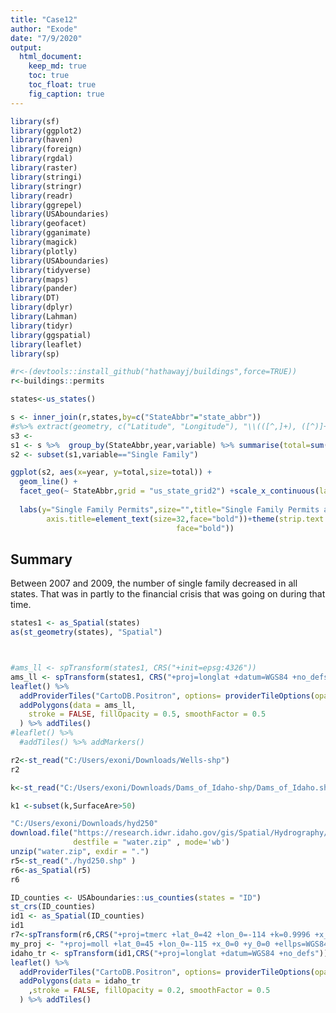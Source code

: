 ```yaml
---
title: "Case12"
author: "Exode"
date: "7/9/2020"
output: 
  html_document:
    keep_md: true
    toc: true
    toc_float: true
    fig_caption: true
---
```


```r
library(sf)
library(ggplot2)
library(haven)
library(foreign)
library(rgdal)
library(raster)
library(stringi)
library(stringr)
library(readr)
library(ggrepel)
library(USAboundaries)
library(geofacet)
library(gganimate)
library(magick)
library(plotly)
library(USAboundaries)
library(tidyverse)
library(maps)
library(pander)
library(DT)
library(dplyr)
library(Lahman)
library(tidyr)
library(ggspatial)
library(leaflet)
library(sp)
```
```r
#r<-(devtools::install_github("hathawayj/buildings",force=TRUE))
r<-buildings::permits

states<-us_states()

s <- inner_join(r,states,by=c("StateAbbr"="state_abbr"))
#s%>% extract(geometry, c("Latitude", "Longitude"), "\\(([^,]+), ([^)]+)\\)")
s3 <- 
s1 <- s %>%  group_by(StateAbbr,year,variable) %>% summarise(total=sum(value))
s2 <- subset(s1,variable=="Single Family")
```

```r
ggplot(s2, aes(x=year, y=total,size=total)) +
  geom_line() +
  facet_geo(~ StateAbbr,grid = "us_state_grid2") +scale_x_continuous(labels = function(x) paste0("", substr(x, 3, 4))) +
  
  labs(y="Single Family Permits",size="",title="Single Family Permits across the USA (1980-2010)")+theme_bw(base_size=20)+theme(axis.text=element_text(size=28),
        axis.title=element_text(size=32,face="bold"))+theme(strip.text.x = element_text(size = 26, colour = "blue"))+theme(legend.position="top",legend.text = element_text(colour="blue", size=40, 
                                     face="bold"))
```



## Summary

Between 2007 and 2009, the number of single family decreased in all states. That was in partly to the financial crisis that was going on during that time.

```r
states1 <- as_Spatial(states)
as(st_geometry(states), "Spatial")



#ams_ll <- spTransform(states1, CRS("+init=epsg:4326"))
ams_ll <- spTransform(states1, CRS("+proj=longlat +datum=WGS84 +no_defs"))
leaflet() %>%
  addProviderTiles("CartoDB.Positron", options= providerTileOptions(opacity = 0.99)) %>%
  addPolygons(data = ams_ll,
    stroke = FALSE, fillOpacity = 0.5, smoothFactor = 0.5
  ) %>% addTiles()
#leaflet() %>%
  #addTiles() %>% addMarkers()
```

```r
r2<-st_read("C:/Users/exoni/Downloads/Wells-shp")
r2
```

```r
k<-st_read("C:/Users/exoni/Downloads/Dams_of_Idaho-shp/Dams_of_Idaho.shp")

k1 <-subset(k,SurfaceAre>50)

```
```r
"C:/Users/exoni/Downloads/hyd250"
download.file("https://research.idwr.idaho.gov/gis/Spatial/Hydrography/streams_lakes/c_250k/hyd250.zip", 
              destfile = "water.zip" , mode='wb')
unzip("water.zip", exdir = ".")
r5<-st_read("./hyd250.shp" )
r6<-as_Spatial(r5)
r6
```

```r

ID_counties <- USAboundaries::us_counties(states = "ID")
st_crs(ID_counties)
id1 <- as_Spatial(ID_counties)
id1
r7<-spTransform(r6,CRS("+proj=tmerc +lat_0=42 +lon_0=-114 +k=0.9996 +x_0=2500000 +y_0=1200000 +datum=NAD83 +units=m +no_defs"))
my_proj <- "+proj=moll +lat_0=45 +lon_0=-115 +x_0=0 +y_0=0 +ellps=WGS84 +datum=WGS84 +units=m +no_defs"
idaho_tr <- spTransform(id1,CRS("+proj=longlat +datum=WGS84 +no_defs"))
leaflet() %>%
  addProviderTiles("CartoDB.Positron", options= providerTileOptions(opacity = 0.99)) %>%
  addPolygons(data = idaho_tr
    ,stroke = FALSE, fillOpacity = 0.2, smoothFactor = 0.5
  ) %>% addTiles()

```
